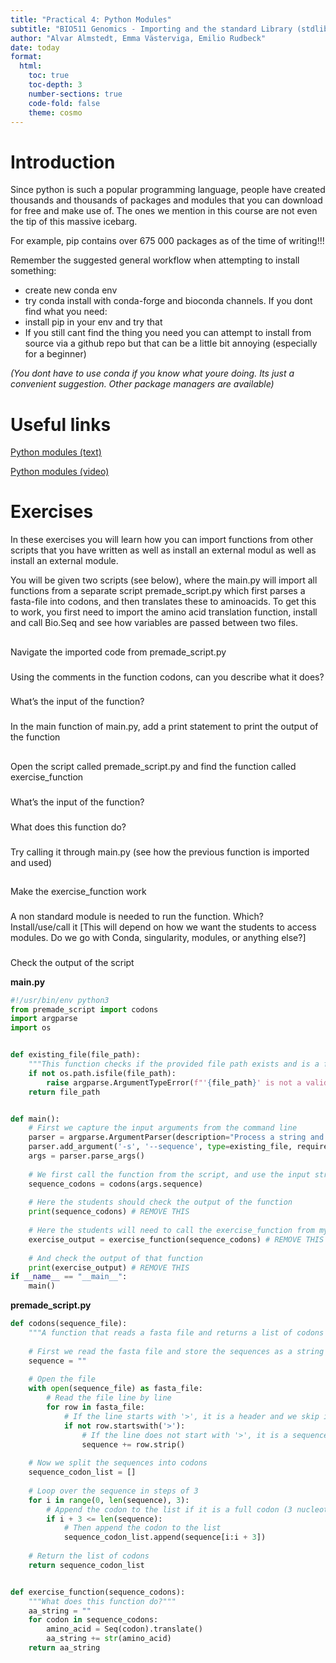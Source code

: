 ```yaml
---
title: "Practical 4: Python Modules"
subtitle: "BIO511 Genomics - Importing and the standard Library (stdlib)"
author: "Alvar Almstedt, Emma Västerviga, Emilio Rudbeck"
date: today
format: 
  html:
    toc: true
    toc-depth: 3
    number-sections: true
    code-fold: false
    theme: cosmo
---
```



# Introduction

Since python is such a popular programming language, people have created thousands and thousands of packages and modules that you can download for free and make use of. The ones we mention in this course are not even the tip of this massive icebarg.

For example, pip contains over 675 000 packages as of the time of writing!!!

Remember the suggested general workflow when attempting to install something:

* create new conda env
* try conda install with conda-forge and bioconda channels. If you dont find what you need:
* install pip in your env and try that
* If you still cant find the thing you need you can attempt to install from source via a github repo but that can be a little bit annoying (especially for a beginner)

*(You dont have to use conda if you know what youre doing. Its just a convenient suggestion. Other package managers are available)*

# Useful links

[Python modules (text)](https://www.datacamp.com/tutorial/modules-in-python)

[Python modules (video)](https://www.youtube.com/watch?v=CqvZ3vGoGs0)


# Exercises

In these exercises you will learn how you can import functions from other scripts that you have written as well as install an external modul as well as install an external module.

You will be given two scripts (see below), where the main.py will import all functions from a separate script premade_script.py which first parses a fasta-file into codons, and then translates these to aminoacids. 
To get this to work, you first need to import the amino acid translation function, install and call Bio.Seq and see how variables are passed between two files.

##
Navigate the imported code from premade_script.py

### 
Using the comments in the function codons, can you describe what it does?

###
What's the input of the function?

### 
In the main function of main.py, add a print statement to print the output of the function


##
Open the script called premade_script.py and find the function called exercise_function

### 
What's the input of the function?

### 
What does this function do?

### 
Try calling it through main.py (see how the previous function is imported and used)


##
Make the exercise_function work

###
A non standard module is needed to run the function. Which? Install/use/call it [This will depend on how we want the students to access modules. Do we go with Conda, singularity, modules, or anything else?]

###
Check the output of the script



**main.py**

```python
#!/usr/bin/env python3
from premade_script import codons
import argparse
import os


def existing_file(file_path):
    """This function checks if the provided file path exists and is a file."""
    if not os.path.isfile(file_path):
        raise argparse.ArgumentTypeError(f"'{file_path}' is not a valid file")
    return file_path


def main():
    # First we capture the input arguments from the command line
    parser = argparse.ArgumentParser(description="Process a string and a folder.")
    parser.add_argument('-s', '--sequence', type=existing_file, required=True, help='Input sequence file')
    args = parser.parse_args()
    
    # We first call the function from the script, and use the input string as an argument
    sequence_codons = codons(args.sequence)
    
    # Here the students should check the output of the function
    print(sequence_codons) # REMOVE THIS
    
    # Here the students will need to call the exercise_function from my_function.py
    exercise_output = exercise_function(sequence_codons) # REMOVE THIS
    
    # And check the output of that function
    print(exercise_output) # REMOVE THIS
if __name__ == "__main__":
    main()
```






**premade_script.py**

```python
def codons(sequence_file):
    """A function that reads a fasta file and returns a list of codons for each sequence in the file"""
    
    # First we read the fasta file and store the sequences as a string
    sequence = ""
    
    # Open the file
    with open(sequence_file) as fasta_file:
        # Read the file line by line
        for row in fasta_file:
            # If the line starts with '>', it is a header and we skip it
            if not row.startswith('>'):
                # If the line does not start with '>', it is a sequence and we add it to the list
                sequence += row.strip()
    
    # Now we split the sequences into codons
    sequence_codon_list = []
    
    # Loop over the sequence in steps of 3
    for i in range(0, len(sequence), 3):
        # Append the codon to the list if it is a full codon (3 nucleotides)
        if i + 3 <= len(sequence):
            # Then append the codon to the list
            sequence_codon_list.append(sequence[i:i + 3])
    
    # Return the list of codons
    return sequence_codon_list


def exercise_function(sequence_codons):
    """What does this function do?"""
    aa_string = ""
    for codon in sequence_codons:
        amino_acid = Seq(codon).translate()
        aa_string += str(amino_acid)
    return aa_string
```

